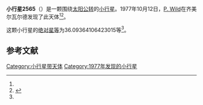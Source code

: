 {{Infobox planet
| bgcolour = #FFFFC0
| name = 2565 Grogler
| symbol = 
| image = 
| caption = 
| discovery = yes
| discovery_ref = 
| discoverer = [[P._Wild|P. Wild]]
| discovery_site = [[齐美尔瓦尔德|齐美尔瓦尔德]] 
| discovered = 1977年10月12日
| designations = yes
| mp_name = 
| named_after = 
| alt_names = 1977 TB1/ 1948 RG1 / 1948 TC / 1976 JP9
| mp_category = [[主带小行星|主带小行星]]
| orbit_ref = <ref name="a">[http://ssd.jpl.nasa.gov/sbdb.cgi?sstr=2565 2565 Grogler] {{Wayback|url=http://ssd.jpl.nasa.gov/sbdb.cgi?sstr=2565 |date=20210717073102 }}，小行星數據庫瀏覽器（JPL Small-Body Database Browser）－[[美国国家航空航天局|美国国家航空航天局]]喷气推进实验室</ref>
| epoch = 2456400.5 (2013年4月18日更新)
| aphelion = {{convert|2.909094458563114|AU|km|3|abbr=on|lk=out}}
| perihelion = {{convert|1.805301984783177|AU|km|3|abbr=on}}
| semimajor = {{convert|2.357198221673146|AU|km|3|abbr=on}}
| eccentricity = 0.234132298
| period = 1321.881681 [[日|日]]<br />3.62[[儒略年|儒略年]]
| avg_speed = 
| inclination = 2.033611021160849
| asc_node = 344.0226404234414
| mean_anomaly = 
| arg_peri = 36.09364106423015
| satellites = 
| physical_characteristics = yes
| dimensions = 
| mass = 
| density = 
| surface_grav = 
| escape_velocity = 
| sidereal_day = 
| axial_tilt = 
| pole_ecliptic_lat = 
| pole_ecliptic_lon = 
| albedo = 
| temperatures= 
| temp_name1 = 
| mean_temp_1 = 
| max_temp_1 = 
| temp_name2 = 
| max_temp_2 = 
| spectral_type = 
| abs_magnitude = 36.09364106423015
}}

'''小行星2565'''（{{lang-en|2565 Grogler}}）是一颗围绕[[太阳|太阳]][[公转|公转]]的[[小行星|小行星]]。1977年10月12日，[[P._Wild|P. Wild]]在齐美尔瓦尔德发现了此天体<ref name="a" /><ref>{{cite news|title=小行星列表|url=http://cfa-www.harvard.edu/iau/lists/NumberedMPs.txt|accessdate=2013-07-08|newspaper=哈佛大学|archive-date=2008-05-17|archive-url=https://web.archive.org/web/20080517010638/http://cfa-www.harvard.edu/iau/lists/NumberedMPs.txt|dead-url=no}}</ref>。

这颗小行星的[[绝对星等|绝对星等]]为36.09364106423015等<ref name="a" />。

==参考文献==
{{reflist}}
{{Minor Planet Number|[[小行星2564|小行星2564]]|[[小行星2566|小行星2566]]}}

{{小天体}}

[[Category:小行星带天体|Category:小行星带天体]]
[[Category:1977年发现的小行星|Category:1977年发现的小行星]]

{{asteroid-stub}}